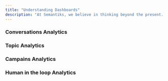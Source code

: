 ```yaml
---
title: "Understanding Dashboards"
description: "At Semantiks, we believe in thinking beyond the present. While having a smart agent will soon become the standard, what will truly set businesses apart is how they analyze and leverage the data those agents generate. That’s why Semantiks is deeply focused on agent analytics because understanding your users, their needs, and how your agent performs is what will take your business to the next level."
---
```


### Conversations Analytics 

### Topic Analytics

### Campains Analytics

### Human in the loop Analytics